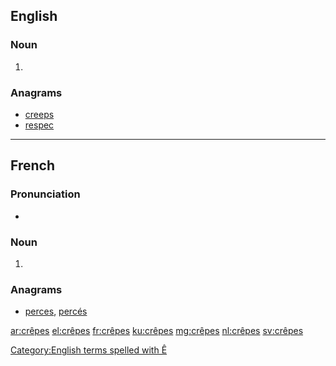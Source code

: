 ==English==

===Noun===
{{head|en|plural}}

# {{plural of|crêpe|lang=en}}

===Anagrams===
* [[creeps#English|creeps]]
* [[respec#English|respec]]

[[Category:English terms spelled with Ê]]

----

==French==

===Pronunciation===
* {{audio|Fr-les crêpes.ogg|audio|lang=fr}}

===Noun===
{{head|fr|plural|g=?}}

# {{plural of|crêpe|lang=fr}}

===Anagrams===
* [[perces#French|perces]], [[percés#French|percés]]

[[ar:crêpes]]
[[el:crêpes]]
[[fr:crêpes]]
[[ku:crêpes]]
[[mg:crêpes]]
[[nl:crêpes]]
[[sv:crêpes]]